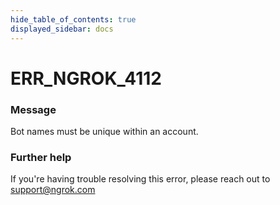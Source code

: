 ```yaml
---
hide_table_of_contents: true
displayed_sidebar: docs
---
```



# ERR_NGROK_4112

### Message

Bot names must be unique within an account.

<ErrorDetails error="err_ngrok_4112" />

### Further help

If you're having trouble resolving this error, please reach out to [support@ngrok.com](mailto:support@ngrok.com?subject=Help%20with%20ERR_NGROK_4112)
